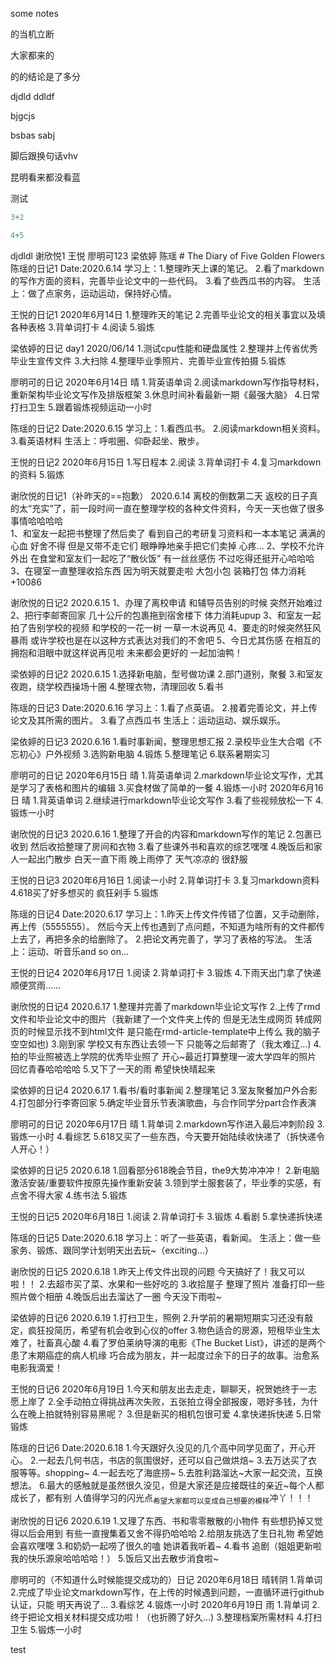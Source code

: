 
some notes

的当机立断


大家都来的

的的结论是了多分


djdld  ddldf 

bjgcjs


bsbas
sabj

脚后跟换句话vhv

昆明看来都没看蓝

测试

```python
3+2
```

```r
4+5
```

djdldl
谢欣悦1
王悦
廖明可123
梁依婷
陈瑶
# The Diary of Five Golden Flowers
陈瑶的日记1
Date:2020.6.14
学习上：1.整理昨天上课的笔记。
2.看了markdown的写作方面的资料，完善毕业论文中的一些代码。
3.看了些西瓜书的内容。
生活上：做了点家务，运动运动，保持好心情。

王悦的日记1
2020年6月14日
1.整理昨天的笔记
2.完善毕业论文的相关事宜以及填各种表格
3.背单词打卡
4.阅读
5.锻炼

梁依婷的日记 day1 
2020/06/14
1.测试cpu性能和硬盘属性
2.整理并上传省优秀毕业生宣传文件
3.大扫除
4.整理毕业季照片、完善毕业宣传拍摄
5.锻炼

廖明可的日记
2020年6月14日 晴
1.背英语单词
2.阅读markdown写作指导材料，重新架构毕业论文写作及排版框架
3.休息时间补看最新一期《最强大脑》
4.日常打扫卫生
5.跟着锻炼视频运动一小时

陈瑶的日记2
Date:2020.6.15
学习上：1.看西瓜书。
2.阅读markdown相关资料。
3.看英语材料
生活上：呼啦圈、仰卧起坐、散步。

王悦的日记2
2020年6月15日
1.写日程本
2.阅读
3.背单词打卡
4.复习markdown的资料
5.锻炼

谢欣悦的日记1（补昨天的==抱歉）
2020.6.14 离校的倒数第二天
返校的日子真的太“充实”了，前一段时间一直在整理学校的各种文件资料，今天一天也做了很多事情哈哈哈哈  
1、和室友一起把书整理了然后卖了 看到自己的考研复习资料和一本本笔记 满满的心血 好舍不得 但是又带不走它们 眼睁睁地亲手把它们卖掉 心疼...
2、学校不允许外出 在食堂和室友们一起吃了“散伙饭” 有一丝丝感伤 不过吃得还挺开心哈哈哈
3、在寝室一直整理收拾东西 因为明天就要走啦 大包小包 装箱打包 体力消耗+10086

谢欣悦的日记2
2020.6.15 
1、办理了离校申请 和辅导员告别的时候 突然开始难过
2、把行李邮寄回家 几十公斤的包裹拖到宿舍楼下 体力消耗upup
3、和室友一起拍了告别学校的视频 和学校的一花一树 一草一木说再见
4、要走的时候突然狂风暴雨 或许学校也是在以这种方式表达对我们的不舍吧
5、今日尤其伤感 在相互的拥抱和泪眼中就这样说再见啦 未来都会更好的 一起加油鸭！

梁依婷的日记2
2020.6.15
1.选择新电脑，型号做功课
2.部门道别，聚餐
3.和室友夜跑，绕学校西操场十圈
4.整理衣物，清理回收
5.看书

陈瑶的日记3
Date:2020.6.16
学习上：1.看了点英语。
2.接着完善论文，并上传论文及其所需的图片。
3.看了点西瓜书
生活上：运动运动、娱乐娱乐。

梁依婷的日记3
2020.6.16
1.看时事新闻，整理思想汇报
2.录校毕业生大合唱《不忘初心》户外视频
3.选购新电脑
4.锻炼
5.整理笔记
6.联系暑期实习

廖明可的日记
2020年6月15日 晴
1.背英语单词
2.markdown毕业论文写作，尤其是学习了表格和图片的编辑
3.买食材做了简单的一餐
4.锻炼一小时
2020年6月16日 晴
1.背英语单词
2.继续进行markdown毕业论文写作
3.看了些视频放松一下
4.锻炼一小时

谢欣悦的日记3
2020.6.16
1.整理了开会的内容和markdown写作的笔记
2.包裹已收到 然后收拾整理了房间和衣物
3.看了些课外书和喜欢的综艺嘿嘿
4.晚饭后和家人一起出门散步 白天一直下雨 晚上雨停了 天气凉凉的 很舒服

王悦的日记3
2020年6月16日
1.阅读一小时
2.背单词打卡
3.复习markdown资料
4.618买了好多想买的 疯狂剁手
5.锻炼

陈瑶的日记4
Date:2020.6.17
学习上：1.昨天上传文件传错了位置，又手动删除，再上传（5555555）。
然后今天上传也遇到了点问题，不知道为啥所有的文件都传上去了，再把多余的给删除了。
2.把论文再完善了，学习了表格的写法。
生活上：运动、听音乐and so on...

王悦的日记4
2020年6月17日
1.阅读
2.背单词打卡
3.锻炼
4.下雨天出门拿了快递顺便赏雨……

谢欣悦的日记4
2020.6.17
1.整理并完善了markdown毕业论文写作
2.上传了rmd文件和毕业论文中的图片（我新建了一个文件夹上传的 但是无法生成网页 转成网页的时候显示找不到html文件 是只能在rmd-article-template中上传么 我的脑子空空如也)
3.刚到家 学校又有东西让去领一下 只能等之后邮寄了（我太难辽...)
4.拍的毕业照被选上学院的优秀毕业照了 开心~最近打算整理一波大学四年的照片 回忆青春哈哈哈哈
5.又下了一天的雨 希望快快晴起来

梁依婷的日记4
2020.6.17
1.看书/看时事新闻
2.整理笔记
3.室友聚餐加户外合影
4.打包部分行李寄回家
5.确定毕业音乐节表演歌曲，与合作同学分part合作表演

廖明可的日记
2020年6月17日 晴
1.背单词
2.markdown写作进入最后冲刺阶段
3.锻炼一小时
4.看综艺
5.618又买了一些东西，今天要开始陆续收快递了（拆快递令人开心！）

梁依婷的日记5
2020.6.18
1.回看部分618晚会节目，the9大势冲冲冲！
2.新电脑激活安装/重要软件按原先操作重新安装
3.领到学士服套装了，毕业季的实感，有点舍不得大家
4.练书法
5.锻炼

王悦的日记5
2020年6月18日
1.阅读
2.背单词打卡
3.锻炼
4.看剧
5.拿快递拆快递

陈瑶的日记5
Date:2020.6.18
学习上：听了一些英语，看新闻。
生活上：做一些家务、锻炼、跟同学计划明天出去玩~（exciting...）

谢欣悦的日记5
2020.6.18
1.昨天上传文件出现的问题 今天搞好了！我又可以啦！！
2.去超市买了菜、水果和一些好吃的
3.收拾屋子 整理了照片 准备打印一些照片做个相册
4.晚饭后出去溜达了一圈 今天没下雨啦~

梁依婷的日记6
2020.6.19
1.打扫卫生，照例
2.升学前的暑期短期实习还没有敲定，疯狂投简历，希望有机会收到心仪的offer
3.物色适合的房源，短租毕业生太难了，社畜真心酸
4.看了罗伯莱纳导演的电影《The Bucket List》，讲述的是两个患了末期癌症的病人机缘
巧合成为朋友，并一起度过余下的日子的故事。治愈系电影我滴爱！

王悦的日记6
2020年6月19日
1.今天和朋友出去走走，聊聊天，祝贺她终于一志愿上岸了
2.全手动拍立得挑战再次失败，五张拍立得全部报废，嗯好多钱，为什么在晚上拍就特别容易黑呢？
3.但是新买的相机包很可爱
4.拿快递拆快递
5.日常锻炼

陈瑶的日记6
Date:2020.6.18
1.今天跟好久没见的几个高中同学见面了，开心开心。
2.一起去几何书店，书店的氛围很好，还可以自己做烘焙~
3.去万达买了衣服等等。shopping~
4.一起去吃了海底捞~
5.去胜利路溜达~大家一起交流，互换想法。
6.最大的感触就是虽然很久没见，但是大家还是应接既往的亲近~每个人都成长了，都有别
人值得学习的闪光点~希望大家都可以变成自己想要的模样~冲丫！！！

谢欣悦的日记6
2020.6.19
1.又理了东西、书和零零散散的小物件 有些想扔掉又觉得以后会用到 有些一直搜集着又舍不得扔哈哈哈 
2.给朋友挑选了生日礼物 希望她会喜欢嘿嘿
3.和奶奶一起唠了很久的嗑 她讲着我听着~
4.看书 追剧（姐姐更新啦 我的快乐源泉哈哈哈哈！）
5.饭后又出去散步消食啦~

廖明可的（不知道什么时候能提交成功的）日记
2020年6月18日 晴转阴
1.背单词
2.完成了毕业论文markdown写作，在上传的时候遇到问题，一直循环进行github认证，只能
明天再说了...
3.看综艺
4.锻炼一小时
2020年6月19日 雨
1.背单词
2.终于把论文相关材料提交成功啦！（也折腾了好久...)
3.整理档案所需材料
4.打扫卫生
5.锻炼一小时

test